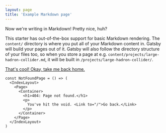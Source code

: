 ```yaml
---
layout: page
title: 'Example Markdown page'
---
```


Now we're writing in Markdown! Pretty nice, huh?

This starter has out-of-the-box support for basic Markdown rendering. The `content/` directory is where you put all of your Markdown content in. Gatsby will build your pages out of it. Gatsby will also follow the directory structure of your files too, so when you store a page at e.g. `content/projects/large-hadron-collider.md`, it will be built in `/projects/large-hadron-collider/`.

[That's cool! Okay, take me back home.](/)


```tsx
const NotFoundPage = () => (
  <IndexLayout>
    <Page>
      <Container>
        <h1>404: Page not found.</h1>
        <p>
          You've hit the void. <Link to="/">Go back.</Link>
        </p>
      </Container>
    </Page>
  </IndexLayout>
)

```